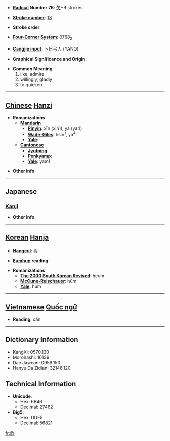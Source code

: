 * '''[[Wiktionary:Chinese radical index| Radical]] Number 76''': [[Wiktionary:Chinese radical index 欠|欠]]+9 strokes

* '''[[Wiktionary:Chinese total strokes index|Stroke number]]''': [[Wiktionary:Chinese total strokes index 13|13]]

* '''Stroke order''': 

* '''[[Wiktionary:Chinese four corner index|Four-Corner System]]''': 0768<sub>2</sub>

* '''[[Wiktionary:Chinese Cangjie index|Cangjie input]]''': 卜日弓人 (YANO)

* '''Graphical Significance and Origin''': 

* '''Common Meaning'''
*#like, admire
*# willingly, gladly
*# to quicken


----

== [[Chinese]] [[Hanzi]] ==

* '''Romanizations'''
** '''[[Mandarin]]'''
*** '''[[Pinyin]]''': xīn (xin1), yà (ya4)
*** '''[[Wade-Giles]]''': hsin<sup>1</sup>, ya<sup>4</sup>
*** '''[[Yale]]''': 
** '''[[Cantonese]]'''
*** '''[[Jyutping]]''':
*** '''[[Penkyamp]]''': 
*** '''[[Yale]]''': yam1

* '''Other info''': 

----

==Japanese==
===[[Kanji]]===
{{kanji|on readings=[[きん]] (kin), [[こん]] (kon)
|kun readings=[[うける]] (ukeru)
}}

* '''Other info''':  

----

== [[Korean]] [[Hanja]] ==

* '''[[Hangeul]]''': 흠

* '''[[Eumhun]] reading''': 

* '''Romanizations'''
** '''[[The 2000 South Korean Revised Romanization|The 2000 South Korean Revised]]''': heum
** '''[[McCune-Reischauer]]''': hŭm
** '''[[Yale]]''': hum


----

== [[Vietnamese]] [[Quốc ngữ]] ==

* '''Reading''': cắn

----

== Dictionary Information ==

* KangXi: 0570.130
* Morohashi: 16139
* Dae Jaweon: 0958.150
* Hanyu Da Zidian: 32146.120

== Technical Information ==

* '''Unicode''':
** Hex: 6B46
** Decimal: 27462
* '''Big5''':
** Hex: DDF5
** Decimal: 56821

[[fr:歆]]